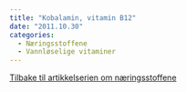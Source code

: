 ```yaml
---
title: "Kobalamin, vitamin B12"
date: "2011.10.30"
categories: 
  - Næringsstoffene
  - Vannløselige vitaminer
---
```


[Tilbake til artikkelserien om næringsstoffene](../../naeringsstoffer.html)
